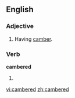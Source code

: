 ==English==

===Adjective===
{{en-adj}}

# Having [[camber]].

===Verb===
'''cambered'''

# {{past of|[[camber]]}}

[[vi:cambered]]
[[zh:cambered]]